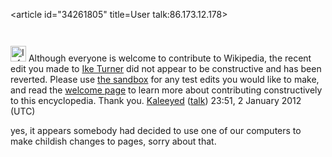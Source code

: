 <article id="34261805" title=User talk:86.173.12.178>
	<talkpage id="34261805" title="User talk:86.173.12.178">
[[Image:Information.svg|25px]] Although everyone is welcome to contribute to Wikipedia, the recent edit you made to [[Ike Turner]] did not appear to be constructive and has been reverted. Please use [[Wikipedia:Sandbox|the sandbox]] for any test edits you would like to make, and read the [[Wikipedia:Welcoming committee/Welcome to Wikipedia|welcome page]] to learn more about contributing constructively to this encyclopedia. Thank you. [[User:Kaleeyed|Kaleeyed]] ([[User talk:Kaleeyed|talk]]) 23:51, 2 January 2012 (UTC)

yes, it appears somebody had decided to use one of our computers to make childish changes to pages, sorry about that.
	</talkpage>
</article>